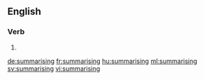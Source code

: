 
==English==

===Verb===
{{head|en}}

# {{present participle of|summarise}}

[[de:summarising]]
[[fr:summarising]]
[[hu:summarising]]
[[ml:summarising]]
[[sv:summarising]]
[[vi:summarising]]